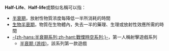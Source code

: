 '''Half-Life'''、'''Half-life'''或類似名稱可以指：
* [[半衰期|半衰期]]，放射性物質浓度每降低一半所消耗的時間
* [[生物半衰期|生物半衰期]]，物質在生物體內，失去一半的藥理、生理或放射性效應所需的時間
* [[半衰期系列|-{zh-hans:半衰期系列;zh-hant:戰慄時空系列;}-]]，第一人稱射擊遊戲系列
** [[半衰期_(游戏)|半衰期 (游戏)]]，該系列第一款遊戲

{{disambig|cat=非中文名称消歧义}}